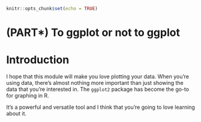 
```r
knitr::opts_chunk$set(echo = TRUE)
```

# (PART\*) To ggplot or not to ggplot {-}


# Introduction

I hope that this module will make you love plotting your data. When you're using data, there's almost nothing more important than just showing the data that you're interested in. The `ggplot2` package has become the go-to for graphing in R.

It's a powerful and versatile tool and I think that you're going to love learning about it.


